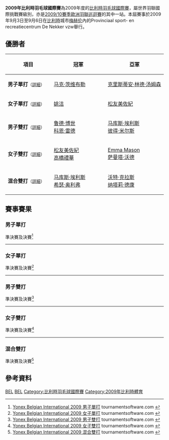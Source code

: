 {{noteTA|G1=Badminton}}
{{infobox badminton event
|name           = 2009年比利時羽毛球國際賽
|image          = 
|size           = 
|caption        =
|dates          = 2009年9月3日－9月6日
|number_edition = 
|level          = 4A
|prize_money    = 
|location       = {{BEL}}[[梅赫伦|梅赫伦]]
|venue          = Provinciaal sport- en recreatiecentrum De Nekker vzw
|previous       = 2008年比利時羽毛球國際賽 
|next           = 2010年比利時羽毛球國際賽
}}
'''2009年比利時羽毛球國際賽'''為2009年度的[[比利時羽毛球國際賽|比利時羽毛球國際賽]]，屬世界羽聯國際挑戰賽級別，亦是[[2009/10賽季歐洲羽聯巡迴賽|2009/10賽季歐洲羽聯巡迴賽]]的其中一站。本屆賽事於2009年9月3日至9月6日在[[比利時|比利時]]城市[[梅赫伦|梅赫伦]]內的Provinciaal sport- en recreatiecentrum De Nekker vzw舉行。

== 優勝者 ==
{| class=wikitable style="font-size:small"
!width="200"|項目
!width="250"|冠軍
!width="250"|亞軍
|-
|'''男子單打'''<small>（[[#男子單打|詳細]]）</small>
|{{flagicon|GER}} [[马克·茨维布勒|马克·茨维布勒]]
|{{flagicon|DEN}} [[克里斯蒂安·林德·汤姆森|克里斯蒂安·林德·汤姆森]]
|-
|'''女子單打'''<small>（[[#女子單打|詳細]]）</small>
|{{flagicon|NED}} [[姚洁|姚洁]]
|{{flagicon|JPN}} [[松友美佐紀|松友美佐紀]]
|-
|'''男子雙打'''<small>（[[#男子雙打|詳細]]）</small>
|{{flagicon|NED}} [[鲁德·博世|鲁德·博世]]<br/>{{flagicon|NED}} [[科恩·雷德|科恩·雷德]]
|{{flagicon|ENG}} [[马库斯·埃利斯|马库斯·埃利斯]]<br/>{{flagicon|ENG}} [[彼得·米尔斯|彼得·米尔斯]]
|-
|'''女子雙打'''<small>（[[#女子雙打|詳細]]）</small>
|{{flagicon|JPN}} [[松友美佐紀|松友美佐紀]]<br/>{{flagicon|JPN}} [[高橋禮華|高橋禮華]]
|{{flagicon|SCO}} [[Emma_Mason|Emma Mason]]<br/>{{flagicon|ENG}} [[萨曼塔·沃德|萨曼塔·沃德]]
|-
|'''混合雙打'''<small>（[[#混合雙打|詳細]]）</small>
|{{flagicon|ENG}} [[马库斯·埃利斯|马库斯·埃利斯]]<br/>{{flagicon|ENG}} [[希瑟·奥利弗|希瑟·奥利弗]]
|{{flagicon|BEL}} [[沃特·克拉斯|沃特·克拉斯]]<br/>{{flagicon|BEL}} [[纳塔莉·德康|纳塔莉·德康]]
|}

== 賽事賽果 ==
=== 男子單打 ===
;準決賽及決賽<ref name="MS">[http://bwf.tournamentsoftware.com/sport/draw.aspx?id=15AEDB4F-53E9-4A77-A040-CE06F81C3D1B&draw=9 Yonex Belgian International 2009 男子單打] tournamentsoftware.com {{en}}</ref>
{{4TeamBracket-Tennis3-v2
| team-width=200
| RD1-seed1=
| RD1-team1={{flagicon|BEL}} [[谭雨涵|谭雨涵]]
| RD1-score1-1=11
| RD1-score1-2=14
| RD1-score1-3=
| RD1-seed2=7
| RD1-team2='''{{flagicon|DEN}} [[克里斯蒂安·林德·汤姆森|克里斯蒂安·林德·汤姆森]]
| RD1-score2-1='''21
| RD1-score2-2='''21
| RD1-score2-3=

| RD1-seed3=Q
| RD1-team3={{flagicon|DEN}} [[伦内·乌尔辛|伦内·乌尔辛]]
| RD1-score3-1=19
| RD1-score3-2='''21
| RD1-score3-3=17
| RD1-seed4=2
| RD1-team4='''{{flagicon|GER}} [[马克·茨维布勒|马克·茨维布勒]]
| RD1-score4-1='''21
| RD1-score4-2=15
| RD1-score4-3='''21

| RD2-seed1=7
| RD2-team1={{flagicon|DEN}} [[克里斯蒂安·林德·汤姆森|克里斯蒂安·林德·汤姆森]]
| RD2-score1-1=13
| RD2-score1-2='''21
| RD2-score1-3=15
| RD2-seed2=2
| RD2-team2='''{{flagicon|GER}} [[马克·茨维布勒|马克·茨维布勒]]
| RD2-score2-1='''21
| RD2-score2-2=16
| RD2-score2-3='''21
}}
----

=== 女子單打 ===
;準決賽及決賽<ref name="WS">[http://bwf.tournamentsoftware.com/sport/draw.aspx?id=15AEDB4F-53E9-4A77-A040-CE06F81C3D1B&draw=18 Yonex Belgian International 2009 女子單打] tournamentsoftware.com {{en}}</ref>
{{4TeamBracket-Tennis3-v2
| team-width=200
| RD1-seed1=Q
| RD1-team1='''{{flagicon|JPN}} [[松友美佐紀|松友美佐紀]]
| RD1-score1-1=13
| RD1-score1-2='''21
| RD1-score1-3='''21
| RD1-seed2=4
| RD1-team2={{flagicon|SCO}} [[苏珊·埃格尔斯达芙|苏珊·埃格尔斯达芙]]
| RD1-score2-1='''21
| RD1-score2-2=12
| RD1-score2-3=8

| RD1-seed3=
| RD1-team3={{flagicon|ENG}} [[海伦·戴维斯|海伦·戴维斯]]
| RD1-score3-1=19
| RD1-score3-2=13
| RD1-score3-3=
| RD1-seed4=2
| RD1-team4='''{{flagicon|NED}} [[姚洁|姚洁]]
| RD1-score4-1='''21
| RD1-score4-2='''21
| RD1-score4-3=

| RD2-seed1=Q
| RD2-team1={{flagicon|JPN}} [[松友美佐紀|松友美佐紀]]
| RD2-score1-1=14
| RD2-score1-2='''21
| RD2-score1-3=16
| RD2-seed2=2
| RD2-team2='''{{flagicon|NED}} [[姚洁|姚洁]]
| RD2-score2-1='''21
| RD2-score2-2=14
| RD2-score2-3='''21
}}
----

=== 男子雙打 ===
;準決賽及決賽<ref name="MD">[http://bwf.tournamentsoftware.com/sport/draw.aspx?id=15AEDB4F-53E9-4A77-A040-CE06F81C3D1B&draw=23 Yonex Belgian International 2009 男子雙打] {{Wayback|url=http://bwf.tournamentsoftware.com/sport/draw.aspx?id=15AEDB4F-53E9-4A77-A040-CE06F81C3D1B&draw=23 |date=20191217152314 }} tournamentsoftware.com {{en}}</ref>
{{4TeamBracket-Tennis3-v2
| team-width=200
| RD1-seed1=1
| RD1-team1='''{{flagicon|NED}} [[鲁德·博世|鲁德·博世]]<br/> {{flagicon|NED}} [[科恩·雷德|科恩·雷德]]
| RD1-score1-1='''21
| RD1-score1-2='''21
| RD1-score1-3=
| RD1-seed2=
| RD1-team2={{flagicon|ENG}} [[安德鲁·埃利斯|安德鲁·埃利斯]]<br/> {{flagicon|ENG}} [[Dean_George|Dean George]]
| RD1-score2-1=15
| RD1-score2-2=13
| RD1-score2-3=

| RD1-seed3=
| RD1-team3={{flagicon|NED}} [[约瑞特·德鲁伊特|约瑞特·德鲁伊特]]<br/> {{flagicon|NED}} [[戴夫·胡达巴克什|戴夫·胡达巴克什]]
| RD1-score3-1=16
| RD1-score3-2=20
| RD1-score3-3=
| RD1-seed4=
| RD1-team4='''{{flagicon|ENG}} [[马库斯·埃利斯|马库斯·埃利斯]]<br/> {{flagicon|ENG}} [[彼得·米尔斯|彼得·米尔斯]]
| RD1-score4-1='''21
| RD1-score4-2='''22
| RD1-score4-3=

| RD2-seed1=1
| RD2-team1='''{{flagicon|NED}} [[鲁德·博世|鲁德·博世]]<br/> {{flagicon|NED}} [[科恩·雷德|科恩·雷德]]
| RD2-score1-1='''30
| RD2-score1-2='''21
| RD2-score1-3=
| RD2-seed2=
| RD2-team2={{flagicon|ENG}} [[马库斯·埃利斯|马库斯·埃利斯]]<br/> {{flagicon|ENG}} [[彼得·米尔斯|彼得·米尔斯]]
| RD2-score2-1=28
| RD2-score2-2=12
| RD2-score2-3=
}}
----

=== 女子雙打 ===
;準決賽及決賽<ref name="WD">[http://bwf.tournamentsoftware.com/sport/draw.aspx?id=15AEDB4F-53E9-4A77-A040-CE06F81C3D1B&draw=26 Yonex Belgian International 2009 女子雙打] tournamentsoftware.com {{en}}</ref>
{{4TeamBracket-Tennis3-v2
| team-width=200
| RD1-seed1=
| RD1-team1='''{{flagicon|JPN}} [[松友美佐紀|松友美佐紀]]<br/> {{flagicon|JPN}} [[高橋禮華|高橋禮華]]
| RD1-score1-1='''21
| RD1-score1-2=11
| RD1-score1-3='''21
| RD1-seed2=4
| RD1-team2={{flagicon|NED}} [[萨曼塔·巴宁|萨曼塔·巴宁]]<br/> {{flagicon|NED}} [[埃菲耶·穆斯肯斯|埃菲耶·穆斯肯斯]]
| RD1-score2-1=9
| RD1-score2-2='''21
| RD1-score2-3=18

| RD1-seed3=
| RD1-team3='''{{flagicon|SCO}} [[Emma_Mason|Emma Mason]]<br/> {{flagicon|ENG}} [[萨曼塔·沃德|萨曼塔·沃德]]
| RD1-score3-1='''21
| RD1-score3-2='''21
| RD1-score3-3=
| RD1-seed4=
| RD1-team4={{flagicon|NED}} [[塞莱娜·皮克|塞莱娜·皮克]]<br/> {{flagicon|NED}} [[伊里斯·塔博林|伊里斯·塔博林]]
| RD1-score4-1=15
| RD1-score4-2=16
| RD1-score4-3=

| RD2-seed1=
| RD2-team1='''{{flagicon|JPN}} [[松友美佐紀|松友美佐紀]]<br/> {{flagicon|JPN}} [[高橋禮華|高橋禮華]]
| RD2-score1-1='''21
| RD2-score1-2=18
| RD2-score1-3='''21
| RD2-seed2=
| RD2-team2={{flagicon|SCO}} [[Emma_Mason|Emma Mason]]<br/> {{flagicon|ENG}} [[萨曼塔·沃德|萨曼塔·沃德]]
| RD2-score2-1=8
| RD2-score2-2='''21
| RD2-score2-3=13
}}
----

=== 混合雙打 ===
;準決賽及決賽<ref name="XD">[http://bwf.tournamentsoftware.com/sport/draw.aspx?id=15AEDB4F-53E9-4A77-A040-CE06F81C3D1B&draw=31 Yonex Belgian International 2009 混合雙打] {{Wayback|url=http://bwf.tournamentsoftware.com/sport/draw.aspx?id=15AEDB4F-53E9-4A77-A040-CE06F81C3D1B&draw=31 |date=20191215060108 }} tournamentsoftware.com {{en}}</ref>
{{4TeamBracket-Tennis3-v2
| team-width=200
| RD1-seed1=1
| RD1-team1={{flagicon|NED}} [[鲁德·博世|鲁德·博世]]<br/> {{flagicon|NED}} [[保琳·范·多马伦特|保琳·范·多马伦特]]
| RD1-score1-1=14
| RD1-score1-2='''21
| RD1-score1-3=19
| RD1-seed2=
| RD1-team2='''{{flagicon|ENG}} [[马库斯·埃利斯|马库斯·埃利斯]]<br/> {{flagicon|ENG}} [[希瑟·奥利弗|希瑟·奥利弗]]
| RD1-score2-1='''21
| RD1-score2-2=19
| RD1-score2-3='''21

| RD1-seed3=Q
| RD1-team3={{flagicon|ENG}} [[安德鲁·埃利斯|安德鲁·埃利斯]]<br/> {{flagicon|SCO}} [[Emma_Mason|Emma Mason]]
| RD1-score3-1=17
| RD1-score3-2=19
| RD1-score3-3=
| RD1-seed4=2
| RD1-team4='''{{flagicon|BEL}} [[沃特·克拉斯|沃特·克拉斯]]<br/> {{flagicon|BEL}} [[纳塔莉·德康|纳塔莉·德康]]
| RD1-score4-1='''21
| RD1-score4-2='''21
| RD1-score4-3=

| RD2-seed1=
| RD2-team1='''{{flagicon|ENG}} [[马库斯·埃利斯|马库斯·埃利斯]]<br/> {{flagicon|ENG}} [[希瑟·奥利弗|希瑟·奥利弗]]
| RD2-score1-1='''21
| RD2-score1-2='''25
| RD2-score1-3=
| RD2-seed2=2
| RD2-team2={{flagicon|BEL}} [[沃特·克拉斯|沃特·克拉斯]]<br/> {{flagicon|BEL}} [[纳塔莉·德康|纳塔莉·德康]]
| RD2-score2-1=9
| RD2-score2-2=23
| RD2-score2-3=
}}

== 參考資料 ==
{{Reflist}}

[[Category:2009年世界羽聯國際挑戰賽|BEL]]
[[Category:2009/10賽季歐洲羽聯巡迴賽|BEL]]
[[Category:比利時羽毛球國際賽|Category:比利時羽毛球國際賽]]
[[Category:2009年比利時體育|Category:2009年比利時體育]]